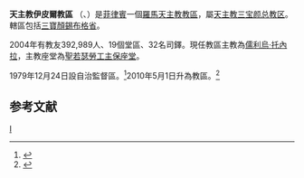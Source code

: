 {{Infobox Roman Catholic diocese
|Roman Catholic Diocese of = 天主教伊皮爾教區
|Latin name of diocese = Dioecesis Ipilensis
|image = 
|caption = 
|location = [[菲律賓|菲律賓]]
|territory = 三寶顏錫布格省
|population = 392,989
|rite = 拉丁禮
|patron =
|province = 天主教三宝颜总教区
|established = 1979年
|cathedral = 聖若瑟勞工主保座堂
|副主教座堂 =
|leadership = 主教
|website = 
|教宗 = 
|metropolitan =
|ordinary = 儒利烏‧托內拉
|coadjutor bishop =
|emeritus = 
}}
'''天主教伊皮爾教區''' （{{lang-la|Dioecesis Ipilensis}}、{{lang-tl|Diyosesis ng Ipil}}）是[[菲律賓|菲律賓]]一個[[羅馬天主教|羅馬天主教]][[教區|教區]]，屬[[天主教三宝颜总教区|天主教三宝颜总教区]]。轄區包括[[三寶顏錫布格省|三寶顏錫布格省]]。

2004年有教友392,989人、19個堂區、32名司鐸。現任教區主教為[[儒利烏‧托內拉|儒利烏‧托內拉]]，主教座堂為[[聖若瑟勞工主保主教座堂_(伊皮爾)|聖若瑟勞工主保座堂]]。

1979年12月24日設自治監督區。<ref name="pt">{{Cite web |url=http://www.vatican.va/holy_father/john_paul_ii/apost_constitutions/documents/hf_jp-ii_apc_19801224_ipilensis_lt.html |title=建立自治監督區的宗座憲令 |access-date=2012-03-06 |archive-date=2014-05-16 |archive-url=https://web.archive.org/web/20140516235246/http://www.vatican.va/holy_father/john_paul_ii/apost_constitutions/documents/hf_jp-ii_apc_19801224_ipilensis_lt.html |dead-url=no }}</ref>2010年5月1日升為教區。<ref name="d">{{Cite web |url=http://www.vatican.va/holy_father/benedict_xvi/apost_constitutions/documents/hf_ben-xvi_apc_20100501_ipilensis_lt.html |title=升為教區的宗座憲令 |access-date=2012-03-06 |archive-date=2013-11-01 |archive-url=https://web.archive.org/web/20131101213218/http://www.vatican.va/holy_father/benedict_xvi/apost_constitutions/documents/hf_ben-xvi_apc_20100501_ipilensis_lt.html |dead-url=no }}</ref>
==参考文献==
<div class="references-small">
<references></references>
</div>

[[Category:菲律賓天主教教區|I]]
{{菲律賓天主教教區}}